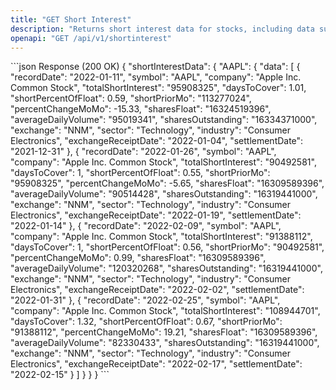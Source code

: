 ```yaml
---
title: "GET Short Interest"
description: "Returns short interest data for stocks, including data such as total short interest, days to cover, and more."
openapi: "GET /api/v1/shortinterest"
---
```


<ResponseExample>
```json Response (200 OK)
{
    "shortInterestData": {
        "AAPL": {
            "data": [
                {
                    "recordDate": "2022-01-11",
                    "symbol": "AAPL",
                    "company": "Apple Inc. Common Stock",
                    "totalShortInterest": "95908325",
                    "daysToCover": 1.01,
                    "shortPercentOfFloat": 0.59,
                    "shortPriorMo": "113277024",
                    "percentChangeMoMo": -15.33,
                    "sharesFloat": "16324519396",
                    "averageDailyVolume": "95019341",
                    "sharesOutstanding": "16334371000",
                    "exchange": "NNM",
                    "sector": "Technology",
                    "industry": "Consumer Electronics",
                    "exchangeReceiptDate": "2022-01-04",
                    "settlementDate": "2021-12-31"
                },
                {
                    "recordDate": "2022-01-26",
                    "symbol": "AAPL",
                    "company": "Apple Inc. Common Stock",
                    "totalShortInterest": "90492581",
                    "daysToCover": 1,
                    "shortPercentOfFloat": 0.55,
                    "shortPriorMo": "95908325",
                    "percentChangeMoMo": -5.65,
                    "sharesFloat": "16309589396",
                    "averageDailyVolume": "90514428",
                    "sharesOutstanding": "16319441000",
                    "exchange": "NNM",
                    "sector": "Technology",
                    "industry": "Consumer Electronics",
                    "exchangeReceiptDate": "2022-01-19",
                    "settlementDate": "2022-01-14"
                },
                {
                    "recordDate": "2022-02-09",
                    "symbol": "AAPL",
                    "company": "Apple Inc. Common Stock",
                    "totalShortInterest": "91388112",
                    "daysToCover": 1,
                    "shortPercentOfFloat": 0.56,
                    "shortPriorMo": "90492581",
                    "percentChangeMoMo": 0.99,
                    "sharesFloat": "16309589396",
                    "averageDailyVolume": "120320268",
                    "sharesOutstanding": "16319441000",
                    "exchange": "NNM",
                    "sector": "Technology",
                    "industry": "Consumer Electronics",
                    "exchangeReceiptDate": "2022-02-02",
                    "settlementDate": "2022-01-31"
                },
                {
                    "recordDate": "2022-02-25",
                    "symbol": "AAPL",
                    "company": "Apple Inc. Common Stock",
                    "totalShortInterest": "108944701",
                    "daysToCover": 1.32,
                    "shortPercentOfFloat": 0.67,
                    "shortPriorMo": "91388112",
                    "percentChangeMoMo": 19.21,
                    "sharesFloat": "16309589396",
                    "averageDailyVolume": "82330433",
                    "sharesOutstanding": "16319441000",
                    "exchange": "NNM",
                    "sector": "Technology",
                    "industry": "Consumer Electronics",
                    "exchangeReceiptDate": "2022-02-17",
                    "settlementDate": "2022-02-15"
                }
            ]
        }
    }
}
```
</ResponseExample>
